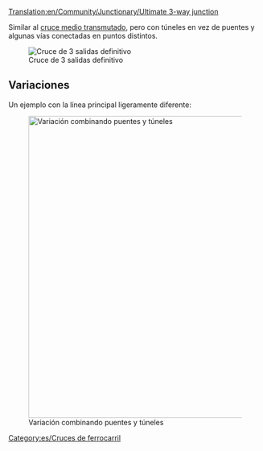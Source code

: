 [[Translation:en/Community/Junctionary/Ultimate 3-way junction]]
{{es/Menú de Cruces}}

Similar al [[es/Community/Junctionary/Cruce medio transmutado|cruce medio transmutado]], pero con túneles en vez de puentes y algunas vías conectadas en puntos distintos.

[[File:en/Ultimate 3way junction.png|frame|none|Cruce de 3 salidas definitivo]]

{{es/Criterios sobre cruces|Medio|2|1|0|0|1|1|1|1|0|0|0||Los trenes averiados afectan una línea.|
'''Pros'''
*Alta velocidad.
*Alta capacidad de tráfico.
*Atascos muy poco probables.
*Área pequeña.
*No hay curvas cerradas.
*Puede ser fácilmente construido para cualquier longitud de los trenes.
*Espacio de espera adecuado para que giren los trenes.

'''Contras'''
*Lagunas de señalización en los túneles. (Duplicar los túneles hace que el cruce sea por lo menos 2x2 casillas más grande y más difícil de construir)

'''Consejos'''
*Comience por construir el primer tramo corto diagonal, de longitud igual a la del tren.
}}

==Variaciones==
Un ejemplo con la línea principal ligeramente diferente:

[[File:en/3way-over-under.jpeg|none|thumb|600px|Variación combinando puentes y túneles]]

{{es/Criterios sobre cruces|Medio|3|1|1|1|0|1|1|1|0|0|0||Los trenes averiados afectan una línea.|

'''Pros'''
*Alta capacidad de tráfico.

'''Contras'''
*Lento, excepto si las vías son diagonales.
*Atascos más probables que en el ejemplo anterior.
*Requiere espacio entre las vías.
*Curvas cerradas, excepto si las vías son diagonales.
*No hay suficiente espacio de espera para que den la vuelta los trenes.
*Deficiencias de señalización en los puentes y túneles.
*Los puentes frenan los trenes de levitación magnética de alta velocidad.
}}

[[Category:es/Cruces de ferrocarril]]